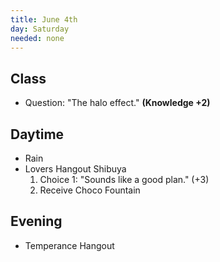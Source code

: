 ```yaml
---
title: June 4th
day: Saturday
needed: none
---
```


## Class
- Question: "The halo effect." **(Knowledge +2)**

## Daytime
- Rain
- Lovers Hangout Shibuya
    1. Choice 1: "Sounds like a good plan." (+3)
    1. Receive Choco Fountain

## Evening
- Temperance Hangout